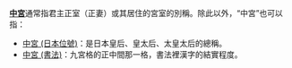 '''[[中宮|中宮]]'''通常指君主正室（正妻）或其居住的宮室的別稱。除此以外，“中宮”也可以指：
* [[中宮_(日本位號)|中宮 (日本位號)]]：是日本皇后、皇太后、太皇太后的總稱。
* [[中宮_(書法)|中宮 (書法)]]：九宮格的正中間那一格，書法裡漢字的結實程度。
{{disambig|cat=二字亞洲相關消歧義}}